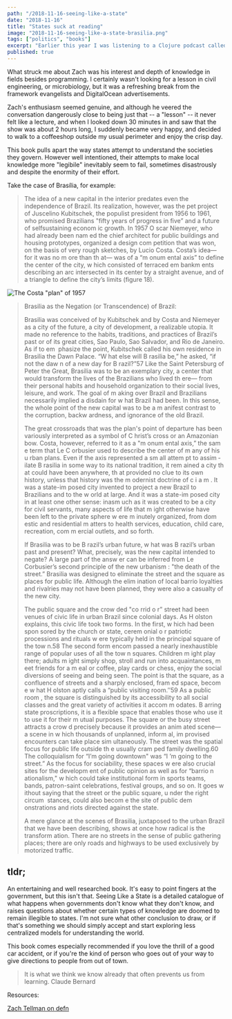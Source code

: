 ```yaml
---
path: "/2018-11-16-seeing-like-a-state"
date: "2018-11-16"
title: "States suck at reading"
image: "2018-11-16-seeing-like-a-state-brasilia.png"
tags: ["politics", "books"]
excerpt: "Earlier this year I was listening to a Clojure podcast called defn and heard a guy named Zach Tellman speak. He seemed smarter than me, so when he recommended a book called Seeing Like a State, I ordered a copy."
published: true
---
```


What struck me about Zach was his interest and depth of knowledge in fields besides programming. I certainly wasn't looking for a lesson in civil engineering, or microbiology, but it was a refreshing break from the framework evangelists and DigitalOcean advertisements.

Zach's enthusiasm seemed genuine, and although he veered the conversation dangerously close to being just that -- a "lesson" -- it never felt like a lecture, and when I looked down 30 minutes in and saw that the show was about 2 hours long, I suddenly became very happy, and decided to walk to a coffeeshop outside my usual perimeter and enjoy the crisp day.

This book pulls apart the way states attempt to understand the societies they govern. However well intentioned, their attempts to make local knowledge more "legibile" inevitably seem to fail, sometimes disastrously and despite the enormity of their effort.

Take the case of Brasília, for example:

> The idea of a new capital in the interior predates even the independence of Brazil. Its realization, however, was the pet project of Juscelino Kubitschek, the populist president from 1956 to 1961, who promised Brazilians "fifty years of progress in five” and a future of selfsustaining econom ic growth. In 1957 O scar Niemeyer, who had already been nam ed the chief architect for public buildings and housing prototypes, organized a design com petition that was won, on the basis of very rough sketches, by Lucio Costa. Costa’s idea— for it was no m ore than th at— was of a “m onum ental axis” to define the center of the city, w hich consisted of terraced em bankm ents describing an arc intersected in its center by a straight avenue, and of a triangle to define the city’s limits (figure 18).

![The Costa "plan" of 1957](https://blog.thegrepper.com/images/2018-11-16-seeing-like-a-state-brasilia.png)

> Brasilia as the Negation (or Transcendence) of Brazil:
>
> Brasilia was conceived of by Kubitschek and by Costa and Niemeyer as a city of the future, a city of development, a realizable utopia. It made no reference to the habits, traditions, and practices of Brazil’s past or of its great cities, Sao Paulo, Sao Salvador, and Rio de Janeiro. As if to em ­ phasize the point, Kubitschek called his own residence in Brasilia the Dawn Palace. “W hat else will B rasilia be,” he asked, “if not the daw n of a new day for B razil?”57 Like the Saint Petersburg of Peter the Great, Brasilia was to be an exemplary city, a center that would transform the lives of the Brazilians who lived th ere— from their personal habits and household organization to their social lives, leisure, and work. The goal of m aking over Brazil and Brazilians necessarily implied a disdain for w hat Brazil had been. In this sense, the whole point of the new capital was to be a m anifest contrast to the corruption, backw ardness, and ignorance of the old Brazil.
>
> The great crossroads that was the plan's point of departure has been variously interpreted as a symbol of C hrist’s cross or an Amazonian bow. Costa, however, referred to it as a "m onum ental axis,” the sam e term that Le C orbusier used to describe the center of m any of his u rban plans. Even if the axis represented a sm all attem pt to assim ­ ilate B rasilia in some way to its national tradition, it rem ained a city th at could have been anywhere, th at provided no clue to its own history, unless that history was the m odernist doctrine of c i a m . It was a state-im posed city invented to project a new Brazil to Brazilians and to the w orld at large. And it was a state-im posed city in at least one other sense: inasm uch as it was created to be a city for civil servants, many aspects of life that m ight otherwise have been left to the private sphere w ere m inutely organized, from dom estic and residential m atters to health services, education, child care, recreation, com m ercial outlets, and so forth.
>
> If Brasilia was to be B razil’s urban future, w hat was B razil’s urban past and present? What, precisely, was the new capital intended to negate? A large part of the answ er can be inferred from Le Corbusier’s second principle of the new urbanism : "the death of the street.” Brasilia was designed to eliminate the street and the square as places for public life. Although the elim ination of local barrio loyalties and rivalries may not have been planned, they were also a casualty of the new city.
>
> The public square and the crow ded "co rrid o r” street had been venues of civic life in urban Brazil since colonial days. As H olston explains, this civic life took two forms. In the first, w hich had been spon sored by the church or state, cerem onial o r patriotic processions and rituals w ere typically held in the principal square of the tow n.58 The second form encom passed a nearly inexhaustible range of popular uses of all the tow n squares. Children m ight play there; adults m ight simply shop, stroll and run into acquaintances, m eet friends for a m eal or coffee, play cards or chess, enjoy the social diversions of seeing and being seen. The point is that the square, as a confluence of streets and a sharply enclosed, fram ed space, becom e w hat H olston aptly calls a “public visiting room.’’59 As a public room , the square is distinguished by its accessibility to all social classes and the great variety of activities it accom m odates. B arring state proscriptions, it is a flexible space that enables those who use it to use it for their m utual purposes. The square or the busy street attracts a crow d precisely because it provides an anim ated scene— a scene in w hich thousands of unplanned, inform al, im provised encounters can take place sim ultaneously. The street was the spatial focus for public life outside th e usually cram ped family dwelling.60 The colloquialism for “I’m going downtown" was “I ’m going to the street.” As the focus for sociability, these spaces w ere also crucial sites for the developm ent of public opinion as well as for “barrio n ationalism," w hich could take institutional form in sports teams, bands, patron-saint celebrations, festival groups, and so on. It goes w ithout saying that the street or the public square, u nder the right circum ­ stances, could also becom e the site of public dem onstrations and riots directed against the state.
>
> A mere glance at the scenes of Brasilia, juxtaposed to the urban Brazil that we have been describing, shows at once how radical is the transform ation. There are no streets in the sense of public gathering places; there are only roads and highways to be used exclusively by motorized traffic.

## tldr;

An entertaining and well researched book. It's easy to point fingers at the government, but this isn't that. Seeing Like a State is a detailed catalogue of what happens when governments don't know what they don't know, and raises questions about whether certain types of knowledge are doomed to remain illegible to states. I'm not sure what other conclusion to draw, or if that's something we should simply accept and start exploring less centralized models for understanding the world.

This book comes especially recommended if you love the thrill of a good car accident, or if you're the kind of person who goes out of your way to give directions to people from out of town.

> It is what we think we know already that often prevents us from learning.
> Claude Bernard

Resources:

[Zach Tellman on defn](https://soundcloud.com/defn-771544745/30-zach-tellman-aka-ztellman)

